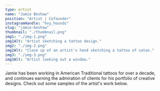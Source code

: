 ```yaml
---
type: artist
name: "Jamie Beshaw"
position: "Artist | Cofounder"
instagramHandle: "hvy_hounds"
slug: "jamie-beshaw"
thumbnail: "./thumbnail.png"
img1: "./img-1.png"
img1Alt: "Artist sketching a tattoo design."
img2: "./img-2.png"
img2Alt: "Close up of an artist's hand sketching a tattoo of satan."
img3: "./img-3.png"
img3Alt: "Artist looking out a window."
---
```


Jamie has been working in American Traditional tattoos for over a decade,
and continues earning the admiration of clients for his portfolio of creative designs.
Check out some samples of the artist's work below.
